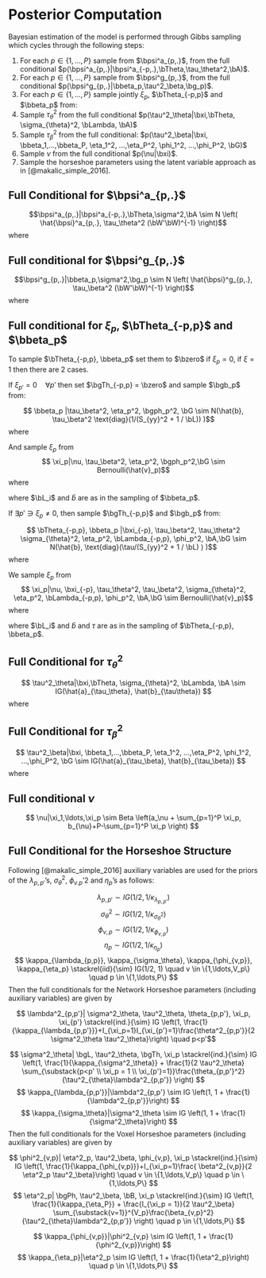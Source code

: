 # Posterior Computation {#posteriorComputation}

Bayesian estimation of the model is performed through Gibbs sampling which
cycles through the following steps:

1. For each $p\in\{1,...,P\}$ sample from $\bpsi^a_{p,.}$, from the 
full conditional $p(\bpsi^a_{p,.}|\bpsi^a_{-p,.},\bTheta,\tau_\theta^2,\bA)$.
2. For each $p\in\{1,...,P\}$ sample from $\bpsi^g_{p,.}$, from the full 
conditional $p(\bpsi^g_{p,.}|\bbeta_p,\tau^2_\beta,\bg_p)$.
3. For each $p\in\{1,...,P\}$ sample jointly $\xi_p$, $\bTheta_{-p,p}$ and $\bbeta_p$ from:
    \begin{align*}
        p(\xi_p,\bTheta_{-p,p}, \bbeta_p &|\nu,  \tau_\theta^2, \tau_\beta^2, \sigma_{\theta}^2, \eta_p^2, \bLambda_{-p,p}, \phi_p^2, \bA,\bG) \\
          & = p(\bTheta_{-p,p}, \bbeta_p |\bxi,  \tau_\theta^2, \tau_\beta^2, \sigma_{\theta}^2, \eta_p^2, \bLambda_{-p,p}, \phi_p^2, \bA,\bG) \\
          & \quad \times p(\xi_p|\nu, \bxi_{-p}, \tau_\theta^2, \tau_\beta^2, \sigma_{\theta}^2, \eta_p^2, \bLambda_{-p,p}, \phi_p^2, \bA,\bG)
    \end{align*}
4. Sample $\tau^2_\theta$ from the full conditional 
   $p(\tau^2_\theta|\bxi,\bTheta, \sigma_{\theta}^2, \bLambda, \bA)$
5. Sample $\tau^2_\beta$ from the full conditional: 
   $p(\tau^2_\beta|\bxi, \bbeta_1,...,\bbeta_P, \eta_1^2, ...,\eta_P^2, \phi_1^2, ...,\phi_P^2, \bG)$
6. Sample $\nu$ from the full conditional $p(\nu|\bxi)$.
7. Sample the horseshoe parameters using the latent variable approach as in [@makalic_simple_2016].

## Full Conditional for $\bpsi^a_{p,.}$

$$\bpsi^a_{p,.}|\bpsi^a_{-p,.},\bTheta,\sigma^2,\bA \sim N \left( \hat{\bpsi}^a_{p,.}, \tau_\theta^2 (\bW'\bW)^{-1} \right)$$ where
\begin{align*}
    \hat{\bpsi}^a_{p,.} &=  (\bW'\bW)^{-1} \bW' \bR \\
    \bR &= [ (\bR_1)_{-p,p}',...,(\bR_n)_{-p,p}' ]'     \\
    \bW &= [ \bW_1',...,\bW_n']'                                                  \\
    (\bR_i)_{-p,p} &= (\bA_i)_{-p,p} - \bTheta_{-p,p}y_i \quad \forall i \in \{1,...,n\} \\
    \bW_i &= \bpsi^a_{-p,.} \cdot ({\boldsymbol 1}_P \otimes \bx_i') \quad \forall i \in \{1,...,n\}.              \\
\end{align*}

## Full conditional for $\bpsi^g_{p,.}$

$$\bpsi^g_{p,.}|\bbeta_p,\sigma^2,\bg_p \sim N \left( \hat{\bpsi}^g_{p,.}, \tau_\beta^2 (\bW'\bW)^{-1}  \right)$$
where
\begin{align*}
    \hat{\bpsi}^g_{p,.} &=  (\bW'\bW)^{-1} \bW' \bR \\
    \bR &= [ (\bR_1)_{-p,p}',...,(\bR_n)_{-p,p}' ]'     \\
    \bW &= [ \bW_1',...,\bW_n']'                                                  \\
    (\bR_i)_{-p,p} &= \bg_{i,p} - \bbeta_p y_i \quad \forall i \in \{1,...,n\} \\
    \bW_i &= {\boldsymbol 1}_{V_p} \otimes \bx_i' \quad \forall i \in \{1,...,n\}.              \\
\end{align*}

## Full conditional for $\xi_p$, $\bTheta_{-p,p}$ and $\bbeta_p$

To sample $\bTheta_{-p,p}, \bbeta_p$ set them to $\bzero$ if $\xi_p = 0$, if 
$\xi=1$ then there are 2 cases. 

If $\xi_{p'} = 0 \quad \forall p'$ then set $\bgTh_{-p,p} = \bzero$ and sample $\bgb_p$ from:

$$ \bbeta_p |\tau_\beta^2, \eta_p^2, \bgph_p^2, \bG \sim N(\hat{b}, \tau_\beta^2 \text{diag}(1/(S_{yy}^2 + 1 / \bL)) )$$
where
\begin{align*}
    \hat{b}           &= \bS_{xy} / (S_{yy}^2 + 1 / \bL)                   \\
    \bS_{xy}          &= \bS_{gy,p}                                        \\
    S_{yy}^2          &= \by'\by                                           \\
    \bL               &= \eta_p^2 (\bphi_p^2)                              \\
    (\bS_{gy,p})_{v}  &= \sum_{i=1}^n R_{i,v,p}^g y_i                      \\
    R_{i,v,p}^g       &= \bg_{i,(v,p)} - \sum_{h=1}^H \psi^g_{p,h} x_{i,h} \\
\end{align*}

And sample $\xi_p$ from
$$ \xi_p|\nu, \tau_\beta^2, \eta_p^2, \bgph_p^2,\bG \sim Bernoulli(\hat{v}_p)$$
where
\begin{align*}
    \hat{v}_p &= o_p / (1 + o_p) \\
    o_p       &= \exp(\sum_{i=1} c_i) \frac{\nu}{1-\nu}\\
    c_i       &= -\frac{1}{2} \left(\log(\bL_i) + \log\left(S_{yy}^2 +\frac{1}{\bL_i}\right) \right) + \hat{b}^2_i \frac{S_{yy}^2 +\frac{1}{\bL_i}}{2\tau_\beta^2}\\
\end{align*}

where $\bL_i$ and $\hat{b}$ are as in the sampling of $\bbeta_p$.

If $\exists p' \ni \xi_p \neq0$, then sample $\bgTh_{-p,p}$ and $\bgb_p$ from:

$$ \bTheta_{-p,p}, \bbeta_p |\bxi_{-p}, \tau_\beta^2, \tau_\theta^2 \sigma_{\theta}^2, \eta_p^2, \bLambda_{-p,p}, \phi_p^2, \bA,\bG \sim N(\hat{b}, \text{diag}(\tau/(S_{yy}^2 + 1 / \bL) ) )$$
where
\begin{align*}
    \hat{b}           &= \bS_{xy} / (S_{yy}^2 + 1 / \bL) \\
    \bS_{xy}          &= [ (\bS_{ay})_{p, -p}[\bxi_{-p} = 1]', \bS_{gy,p}']' \\
    S_{yy}^2          &= \by'\by \\
    \tau              &= (\tau_\theta^2 \bones_P[\bxi_{-p} = 1]', \tau_\beta^2 \bones_{V_p}')' \\ 
    \bL               &= [\sigma^2_{\theta} \bLambda_{p, -p}[\bxi_{-p} = 1]',\eta_p^2 (\bphi_p^2)']' \\
    (\bS_{ay})_{p,p'} &= \sum_{i=1}^n (R_i^a)_{p,p'}y_i \\
    (\bS_{gy,p})_{v}  &= \sum_{i=1}^n R_{i,v,p}^g y_i \\
    (R_i^a)_{p,p'}    &= (\bA_i)_{p,p'} - \sum_{h=1}^H (\psi^a)_{p,h} (\psi^a)_{p',h} x_{i,h} \\
    R_{i,v,p}^g       &= \bg_{i,(v,p)} - \sum_{h=1}^H \psi^g_{p,h} x_{i,h} \\
\end{align*}

We sample $\xi_p$ from
$$ \xi_p|\nu, \bxi_{-p}, \tau_\theta^2, \tau_\beta^2, \sigma_{\theta}^2, \eta_p^2, \bLambda_{-p,p}, \phi_p^2, \bA,\bG \sim Bernoulli(\hat{v}_p)$$
where
\begin{align*}
    \hat{v}_p &= o_p / (1 + o_p) \\
    o_p       &= \exp(\sum_{i=1} c_i) \frac{\nu}{1-\nu}\\
    c_i       &= -\frac{1}{2} \left(\log(\bL_i) + \log\left(S_{yy}^2 +\frac{1}{\bL_i}\right) \right) + \hat{b}_i \frac{S_{yy}^2 +\frac{1}{\bL_i}}{2\tau^2}\\
\end{align*}

where $\bL_i$ and $\hat{b}$ and $\tau$ are as in the sampling of $\bTheta_{-p,p}, \bbeta_p$.

## Full Conditional for  $\tau^2_\theta$

$$ \tau^2_\theta|\bxi,\bTheta, \sigma_{\theta}^2, \bLambda, \bA \sim IG(\hat{a}_{\tau_\theta}, \hat{b}_{\tau\theta}) $$
where
\begin{align*}
    \hat{b}_{\tau_\theta} & = b_{\tau_\theta} + \frac{\sum_{i=1}^n \sum_{p<p'} (R^a_i)_{p,p'}}{2} \\
    &+ \frac{\sum_{p<p'} \bTheta_{\bxi = 1, \bxi = 1}^2 / \bLambda_{\bxi = 1, \bxi = 1} / \sigma^2_{\theta}}{2}  \\ 
    \hat{a}_{\tau_\theta} & = a_{\tau_\theta} + \frac{\frac{np(p-1)}{2} + \frac{nq(q-1)}{2}}{2} \\
    R_i^a                 &=  \left( \bA_i - \sum_{h=1}^{H} \bpsi_{h}^a (\bpsi_{h}^{a})' x_{i,h} - \bTheta\: y_i \right)^2  \\
\end{align*}


## Full Conditional for  $\tau^2_\beta$

$$ \tau^2_\beta|\bxi, \bbeta_1,...,\bbeta_P, \eta_1^2, ...,\eta_P^2, \phi_1^2, ...,\phi_P^2, \bG \sim IG(\hat{a}_{\tau_\beta}, \hat{b}_{\tau_\beta}) $$
where
\begin{align*}
    \hat{b}_{\tau_\beta} &= b_{\tau_\beta} + \frac{\sum_{i=1}^n \sum_{p=1}^P R^g_{i,p} + \sum_{p=1}^P \xi_p \bbeta_p^2 / (\eta_p \phi^2_p)}{2} \\ 
    \hat{a}_{\tau_\beta} &= a_{\tau_\beta} + \frac{n \sum_{p=1}^P V_p + n \sum_{p=1}^P V_p \xi_p}{2} \\
    R_{i,p}^g            &=  \left( \bg_{i,p} - \sum_{h=1}^{H} {\boldsymbol 1}_{V_p}\psi_{p,h}^g x_{i,h} - \bbeta_{p}\: y_i \right)^2
\end{align*}

## Full conditional $\nu$

$$ \nu|\xi_1,\ldots,\xi_p \sim Beta \left(a_\nu + \sum_{p=1}^P \xi_p, b_{\nu}+P-\sum_{p=1}^P \xi_p \right) $$

## Full Conditional for the Horseshoe Structure

Following [@makalic_simple_2016] auxiliary variables are used for the priors of
the $\lambda_{p,p'}$'s, $\sigma^2_\theta$, $\phi_{v.p}$'2 and $\eta_p$'s as
follows:

$$ \lambda_{p,p'} \sim IG(1/2, 1/\kappa_{\lambda_{p,p'}}) $$
$$ \sigma^2_\theta \sim IG(1/2, 1/\kappa_{\sigma^2_\theta}) $$
$$ \phi_{v,p} \sim IG(1/2, 1/\kappa_{\phi_{v,p}}) $$
$$ \eta_p \sim IG(1/2, 1/\kappa_{\eta_p}) $$
$$ \kappa_{\lambda_{p,p}}, \kappa_{\sigma_\theta}, \kappa_{\phi_{v,p}}, \kappa_{\eta_p} \stackrel{iid}{\sim} IG(1/2, 1) \quad v \in \{1,\ldots,V_p\} \quad p \in \{1,\ldots,P\} $$
Then the full conditionals for the Network Horseshoe parameters (including auxiliary variables) are given by

$$ \lambda^2_{p,p'}| \sigma^2_\theta, \tau^2_\theta, \theta_{p,p'}, \xi_p, \xi_{p'} \stackrel{ind.}{\sim}
IG \left(1, \frac{1}{\kappa_{\lambda_{p,p'}}}+I_{\xi_p=1}I_{\xi_{p'}=1}\frac{\theta^2_{p,p'}}{2 \sigma^2_\theta \tau^2_\theta}\right) \quad p<p'$$

$$ \sigma^2_\theta| \bgL, \tau^2_\theta, \bgTh, \xi_p \stackrel{ind.}{\sim} IG \left(1, \frac{1}{\kappa_{\sigma^2_\theta}} + \frac{1}{2 \tau^2_\theta} \sum_{\substack{p<p' \\ \xi_p = 1 \\ \xi_{p'}=1}}\frac{\theta_{p,p'}^2}{\tau^2_{\theta}\lambda^2_{p,p'}} \right)   $$
$$ \kappa_{\lambda_{p,p'}}|\lambda^2_{p,p'} \sim IG \left(1, 1 + \frac{1}{\lambda^2_{p,p'}}\right) $$
$$ \kappa_{\sigma_\theta}|\sigma^2_\theta \sim IG \left(1, 1 + \frac{1}{\sigma^2_\theta}\right) $$
Then the full conditionals for the Voxel Horseshoe parameters (including auxiliary variables) are given by

$$ \phi^2_{v,p}| \eta^2_p, \tau^2_\beta, \phi_{v,p}, \xi_p \stackrel{ind.}{\sim} IG \left(1, \frac{1}{\kappa_{\phi_{v,p}}}+I_{\xi_p=1}\frac{ \beta^2_{v,p}}{2 \eta^2_p \tau^2_\beta}\right) \quad v \in \{1,\ldots,V_p\} \quad p \in \{1,\ldots,P\}  $$
$$ \eta^2_p| \bgPh, \tau^2_\beta, \bB, \xi_p \stackrel{ind.}{\sim} IG \left(1, \frac{1}{\kappa_{\eta_P}} + \frac{I_{\xi_p = 1}}{2 \tau^2_\beta} \sum_{\substack{v=1}}^{V_p}\frac{\beta_{v,p}^2}{\tau^2_{\theta}\lambda^2_{p,p'}} \right) \quad p \in \{1,\ldots,P\}  $$


$$ \kappa_{\phi_{v,p}}|\phi^2_{v,p} \sim IG \left(1, 1 + \frac{1}{\phi^2_{v,p}}\right) $$
$$ \kappa_{\eta_p}|\eta^2_p \sim IG \left(1, 1 + \frac{1}{\eta^2_p}\right) \quad p \in \{1,\ldots,P\} $$












